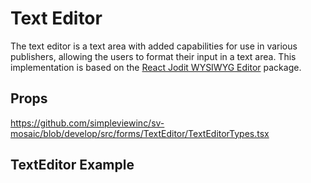 
<Meta title='FormFields/FormFieldTextEditor/Readme' />

# Text Editor
The text editor is a text area with added capabilities for use in various publishers, allowing the users to format their input in a text area.
This implementation is based on the [React Jodit WYSIWYG Editor](https://www.npmjs.com/package/jodit-react) package.

## Props
https://github.com/simpleviewinc/sv-mosaic/blob/develop/src/forms/TextEditor/TextEditorTypes.tsx

## TextEditor Example

<Preview withSource='none'>
  <stories.Playground />
</Preview>
